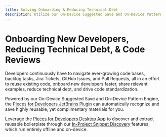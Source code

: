 ```yaml
---
title: Solving Onboarding & Reducing Technical Debt
description: Utilize our On-Device Suggested Save and On-Device Pattern Engine to find and write code faster.
---
```



# Onboarding New Developers, Reducing Technical Debt, & Code Reviews
Developers continuously have to navigate ever-growing code bases, backlog tasks, Jira Tickets, GitHub Issues, and Pull Requests, all in an effort to reuse existing code, onboard new developers faster, share relevant examples, reduce technical debt, and drive code standardization.

Powered by our On-Device Suggested Save and On-Device Pattern Engine, the <a target="_blank" href={pieces_app.links.extensions.jetbrains}>Pieces for Developers JetBrains Plugin</a> can automatically recognize and save highly reusable, yet complimentary materials for you.

Leverage the <a target="_blank" href={pieces_app.links.website.pfd_desktop_install}>Pieces for Developers Desktop App</a> to discover and extract reusable boilerplate through our <a target="_blank" href={pieces_app.links.internal.product_highlights.in_project_snippet_discovery}>In-Project Snippet Discovery</a> features, which run entirely offline and on-device.
